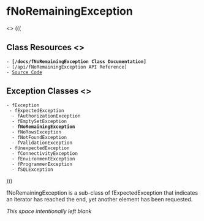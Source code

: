 = fNoRemainingException =
<<css mode="next" class="sidebar">>
(((
== Class Resources <<toc skip>> ==
 - '''[/docs/fNoRemainingException Class Documentation]'''
 - [/api/fNoRemainingException API Reference]
 - [https://github.com/flourishlib/flourish-classes/blob/master/fNoRemainingException.php Source Code]

== Exception Classes <<toc skip>> ==
 - fException
  - fExpectedException
   - fAuthorizationException
   - fEmptySetException
   - '''fNoRemainingException'''
   - fNoRowsException
   - fNotFoundException
   - fValidationException
  - fUnexpectedException
   - fConnectivityException
   - fEnvironmentException
   - fProgrammerException
   - fSQLException
)))

fNoRemainingException is a sub-class of fExpectedException that indicates an iterator has reached the end, yet another element has been requested.

''This space intentionally left blank''
